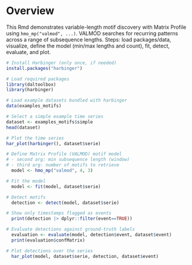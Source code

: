 # Overview

This Rmd demonstrates variable-length motif discovery with Matrix Profile using `hmo_mp("valmod", ...)`. VALMOD searches for recurring patterns across a range of subsequence lengths. Steps: load packages/data, visualize, define the model (min/max lengths and count), fit, detect, evaluate, and plot.

```r
# Install Harbinger (only once, if needed)
install.packages("harbinger")
```

```r
# Load required packages
library(daltoolbox)
library(harbinger) 
```

```r
# Load example datasets bundled with harbinger
data(examples_motifs)
```

```r
# Select a simple example time series
dataset <- examples_motifs$simple
head(dataset)
```

```r
# Plot the time series
har_plot(harbinger(), dataset$serie)
```

```r
# Define Matrix Profile (VALMOD) motif model
# - second arg: min subsequence length (window)
# - third arg: number of motifs to retrieve
  model <- hmo_mp("valmod", 4, 3)
```

```r
# Fit the model
  model <- fit(model, dataset$serie)
```

```r
# Detect motifs
  detection <- detect(model, dataset$serie)
```

```r
# Show only timestamps flagged as events
  print(detection |> dplyr::filter(event==TRUE))
```

```r
# Evaluate detections against ground-truth labels
  evaluation <- evaluate(model, detection$event, dataset$event)
  print(evaluation$confMatrix)
```

```r
# Plot detections over the series
  har_plot(model, dataset$serie, detection, dataset$event)
  
```

